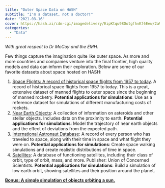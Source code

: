 ```yaml
---
title: "Outer Space Data on HASH"
subtitle: "I'm a dataset, not a doctor!"
date: "2021-08-16"
cover: https://hash.ai/cdn-cgi/imagedelivery/EipKtqu98OotgfhvKf6Eew/2a9ad3cb-6200-4503-229b-d27e21102f00/public
categories:
  - "Data"
---
```


_With great respect to Dr McCoy and the EMH._

Few things capture the imagination quite like outer space. As more and more countries and companies venture into the final frontier, high quality models and data can inform their exploration. Below are some of our favorite datasets about space hosted on HASH:

1. [Space Flights: A record of historical space flights from 1957 to today](https://simulation.hash.ai/@nextspaceflight/spaceflights). A record of historical space flights from 1957 to today. This is a great, extensive dataset of manned flights to outer space since the beginning of manned rocketry. **Potential applications for simulations**: Use as a reference dataset for simulations of different manufacturing costs of rockets.
1. [Near Earth Objects](https://simulation.hash.ai/@nasa/neo): A collection of information on asteroids and other stellar objects. Includes data on the proximity to earth. **Potential applications for simulations**: Model the trajectory of near earth objects and the effect of deviations from the expected path.
1. [International Astronaut Database](https://simulation.hash.ai/@csis/astronautdatabase): A record of every person who has traveled to space, along with their time in space and what flight they were on. **Potential applications for simulations**: Create space walking simulations and create realistic distributions of time in space.
1. [Satellites](https://simulation.hash.ai/@unionconcernedscientists/satellites): A database of functioning satellites, including their class of orbit, type of orbit, mass, and more. Publisher: Union of Concerned Scientists. **Potential applications for simulations**: Build a simulation of low earth orbit, showing satellites and their position around the planet.

[**Bonus: A simple simulation of objects orbiting a sun.**](https://simulation.hash.ai/@jon/orbits)
